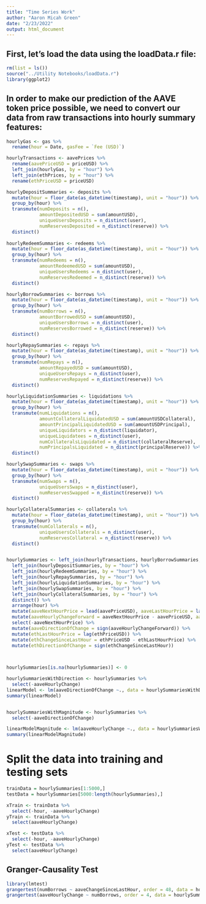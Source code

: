 ```yaml
---
title: "Time Series Work"
author: "Aaron Micah Green"
date: "2/23/2022"
output: html_document
---
```

## First, let's load the data using the loadData.r file:
```r
rm(list = ls())
source("../Utility Notebooks/loadData.r")
library(ggplot2)
```

## In order to make our prediction of the AAVE token price possible, we need to convert our data from raw transactions into hourly summary features:
```r
hourlyGas <- gas %>%
  rename(hour = Date, gasFee = `Fee (USD)`)

hourlyTransactions <- aavePrices %>%
  rename(aavePriceUSD = priceUSD) %>%
  left_join(hourlyGas, by = "hour") %>%
  left_join(ethPrices, by = "hour") %>%
  rename(ethPriceUSD = priceUSD)

hourlyDepositSummaries <- deposits %>%
  mutate(hour = floor_date(as_datetime(timestamp), unit = "hour")) %>%
  group_by(hour) %>%
  transmute(numDeposits = n(),
            amountDepositedUSD = sum(amountUSD),
            uniqueUsersDeposits = n_distinct(user),
            numReservesDeposited = n_distinct(reserve)) %>%
  distinct()
  
hourlyRedeemSummaries <- redeems %>%
  mutate(hour = floor_date(as_datetime(timestamp), unit = "hour")) %>%
  group_by(hour) %>%
  transmute(numRedeems = n(),
            amountRedeemedUSD = sum(amountUSD),
            uniqueUsersRedeems = n_distinct(user),
            numReservesRedeemed = n_distinct(reserve)) %>%
  distinct()

hourlyBorrowSummaries <- borrows %>%
  mutate(hour = floor_date(as_datetime(timestamp), unit = "hour")) %>%
  group_by(hour) %>%
  transmute(numBorrows = n(),
            amountBorrowedUSD = sum(amountUSD),
            uniqueUsersBorrows = n_distinct(user),
            numReservesBorrowed = n_distinct(reserve)) %>%
  distinct()

hourlyRepaySummaries <- repays %>%
  mutate(hour = floor_date(as_datetime(timestamp), unit = "hour")) %>%
  group_by(hour) %>%
  transmute(numRepays = n(),
            amountRepayedUSD = sum(amountUSD),
            uniqueUsersRepays = n_distinct(user),
            numReservesRepayed = n_distinct(reserve)) %>%
  distinct()

hourlyLiquidationSummaries <- liquidations %>%
  mutate(hour = floor_date(as_datetime(timestamp), unit = "hour")) %>%
  group_by(hour) %>%
  transmute(numLiquidations = n(),
            amountCollateralLiquidatedUSD = sum(amountUSDCollateral),
            amountPrincipalLiquidatedUSD = sum(amountUSDPrincipal),
            uniqueLiquidators = n_distinct(liquidator),
            uniqueLiquidatees = n_distinct(user),
            numCollateralsLiquidated = n_distinct(collateralReserve),
            numPrincipalsLiquidated = n_distinct(principalReserve)) %>%
  distinct()

hourlySwapSummaries <- swaps %>%
  mutate(hour = floor_date(as_datetime(timestamp), unit = "hour")) %>%
  group_by(hour) %>%
  transmute(numSwaps = n(),
            uniqueUsersSwaps = n_distinct(user),
            numReservesSwapped = n_distinct(reserve)) %>%
  distinct()

hourlyCollateralSummaries <- collaterals %>%
  mutate(hour = floor_date(as_datetime(timestamp), unit = "hour")) %>%
  group_by(hour) %>%
  transmute(numCollaterals = n(),
            uniqueUsersCollaterals = n_distinct(user),
            numReservesCollateral = n_distinct(reserve)) %>%
  distinct()


hourlySummaries <- left_join(hourlyTransactions, hourlyBorrowSummaries, by = "hour") %>%
  left_join(hourlyDepositSummaries, by = "hour") %>%
  left_join(hourlyRedeemSummaries, by = "hour") %>%
  left_join(hourlyRepaySummaries, by = "hour") %>%
  left_join(hourlyLiquidationSummaries, by = "hour") %>%
  left_join(hourlySwapSummaries, by = "hour") %>%
  left_join(hourlyCollateralSummaries, by = "hour") %>%
  distinct() %>%
  arrange(hour) %>%
  mutate(aaveNextHourPrice = lead(aavePriceUSD), aaveLastHourPrice = lag(aavePriceUSD)) %>%
  mutate(aaveHourlyChangeForward = aaveNextHourPrice - aavePriceUSD, aaveChangeSinceLastHour = aavePriceUSD - aaveLastHourPrice) %>%
  select(-aaveNextHourPrice) %>%
  mutate(aaveDirectionOfChange = sign(aaveHourlyChangeForward)) %>%
  mutate(ethLastHourPrice = lag(ethPriceUSD)) %>%
  mutate(ethChangeSinceLastHour = ethPriceUSD - ethLastHourPrice) %>%
  mutate(ethDirectionOfChange = sign(ethChangeSinceLastHour))
  


hourlySummaries[is.na(hourlySummaries)] <- 0
```

```r
hourlySummariesWithDirection <- hourlySummaries %>%
  select(-aaveHourlyChange)
linearModel <- lm(aaveDirectionOfChange ~., data = hourlySummariesWithDirection)
summary(linearModel)


hourlySummariesWithMagnitude <- hourlySummaries %>%
  select(-aaveDirectionOfChange)

linearModelMagnitude <- lm(aaveHourlyChange ~., data = hourlySummariesWithMagnitude)
summary(linearModelMagnitude)

```


# Split the data into training and testing sets
```r
trainData = hourlySummaries[1:5000,]
testData = hourlySummaries[5000:length(hourlySummaries),]

xTrain <- trainData %>%
  select(-hour, -aaveHourlyChange)
yTrain <- trainData %>%
  select(aaveHourlyChange)

xTest <- testData %>%
  select(-hour, -aaveHourlyChange)
yTest <- testData %>%
  select(aaveHourlyChange)

```

## Granger-Causality Test
```r
library(lmtest)
grangertest(numBorrows ~ aaveChangeSinceLastHour, order = 48, data = hourlySummaries)
grangertest(aaveHourlyChange ~ numBorrows, order = 4, data = hourlySummaries)
```